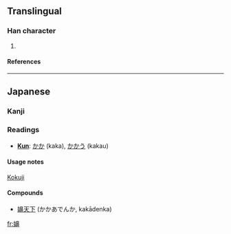 ==Translingual==

===Han character===
{{Han char|rn=38|rad=女|as=14|sn=17|four=|canj=女竹山中 (VHUL)}}

# {{defn|Han|sort=女14}}

====References====
{{Han ref|kx=0273.171|dkj=06849|hdz=21087.081|uh=5B36|ud=23350}}

----

==Japanese==

===Kanji===

===Readings===
* '''[[Kun]]''': [[かか]] (kaka), [[かかう]] (kakau)

====Usage notes====
{{rfc-level|Usage notes at L4+ not in L3 POS section (AutoFormat would have corrected level of Readings)}}
[[Kokuji]]

====Compounds====
*[[嬶天下]] (かかあでんか, kakādenka)

[[fr:嬶]]